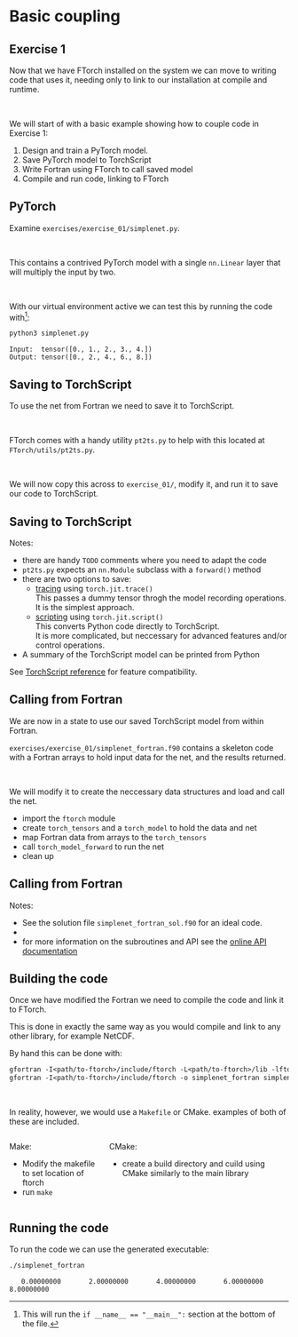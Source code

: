 # Basic coupling

## Exercise 1

Now that we have FTorch installed on the system we can move to writing code that uses
it, needing only to link to our installation at compile and runtime.

\

We will start of with a basic example showing how to couple code in Exercise 1:

1. Design and train a PyTorch model.
2. Save PyTorch model to TorchScript
3. Write Fortran using FTorch to call saved model
4. Compile and run code, linking to FTorch


## PyTorch

Examine `exercises/exercise_01/simplenet.py`.

\

This contains a contrived PyTorch model with a single `nn.Linear` layer that will
multiply the input by two.

\

With our virtual environment active we can test this by running the code with^[This will run the `if __name__ == "__main__":` section at the bottom of the file.]:

```default
python3 simplenet.py
```
```
Input:  tensor([0., 1., 2., 3., 4.])
Output: tensor([0., 2., 4., 6., 8.])
```


## Saving to TorchScript

To use the net from Fortran we need to save it to TorchScript.

\

FTorch comes with a handy utility `pt2ts.py` to help with this located at\
`FTorch/utils/pt2ts.py`.

\

We will now copy this across to `exercise_01/`, modify it, and run it to save our code to
TorchScript.


## Saving to TorchScript

Notes:

- there are handy `TODO` comments where you need to adapt the code
- `pt2ts.py` expects an `nn.Module` subclass with a `forward()` method
- there are two options to save:
  - [tracing](https://pytorch.org/docs/stable/generated/torch.jit.trace.html) using `torch.jit.trace()`\
    This passes a dummy tensor throgh the model recording operations.\
    It is the simplest approach.
  - [scripting](https://pytorch.org/docs/stable/generated/torch.jit.script.html) using `torch.jit.script()`\
    This converts Python code directly to TorchScript.\
    It is more complicated, but neccessary for advanced features and/or control operations.
- A summary of the TorchScript model can be printed from Python

:::{.aside}
See [TorchScript reference](https://pytorch.org/docs/stable/jit_language_reference.html#language-reference) for feature compatibility.
:::


## Calling from Fortran

We are now in a state to use our saved TorchScript model from within Fortran.

`exercises/exercise_01/simplenet_fortran.f90` contains a skeleton code with a Fortran arrays
to hold input data for the net, and the results returned.

\

We will modify it to create the neccessary data structures and load and call the net.

- import the `ftorch` module
- create `torch_tensors` and a `torch_model` to hold the data and net
- map Fortran data from arrays to the `torch_tensors`
- call `torch_model_forward` to run the net
- clean up


## Calling from Fortran

Notes:

- See the solution file `simplenet_fortran_sol.f90` for an ideal code.
- 
- for more information on the subroutines and API see the
  [online API documentation](https://cambridge-iccs.github.io/FTorch/lists/procedures.html)


## Building the code

Once we have modified the Fortran we need to compile the code and link it to FTorch.

This is done in exactly the same way as you would compile and link to any other library,
for example NetCDF.

By hand this can be done with:
```default
gfortran -I<path/to-ftorch>/include/ftorch -L<path/to-ftorch>/lib -lftorch -c simplenet_fortran.f90
gfortran -I<path/to-ftorch>/include/ftorch -o simplenet_fortran simplenet_fortran.o -L<path/to-ftorch>/lib -lftorch
```

\

In reality, however, we would use a `Makefile` or CMake.
examples of both of these are included.

::::{.columns}
:::{.column width=50%}
Make:

- Modify the makefile to set location of ftorch
- run `make`
:::
:::{.column}
CMake:

- create a build directory and cuild using CMake similarly to the main library
:::
::::


## Running the code

To run the code we can use the generated executable:
```default
./simplenet_fortran
```
```
   0.00000000       2.00000000       4.00000000       6.00000000       8.00000000
```
